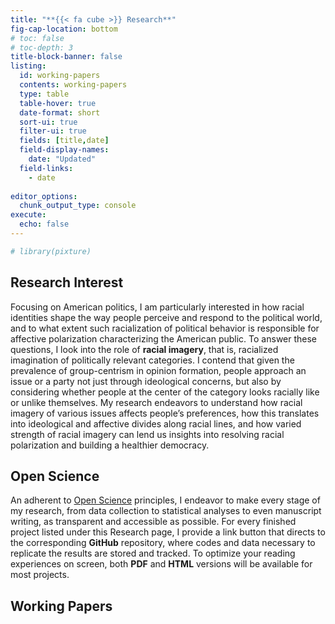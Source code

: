 ```yaml
---
title: "**{{< fa cube >}} Research**"
fig-cap-location: bottom
# toc: false
# toc-depth: 3
title-block-banner: false
listing: 
  id: working-papers
  contents: working-papers
  type: table
  table-hover: true
  date-format: short
  sort-ui: true
  filter-ui: true
  fields: [title,date]
  field-display-names: 
    date: "Updated"
  field-links: 
    - date
  
editor_options: 
  chunk_output_type: console
execute: 
  echo: false
---
```


```r
# library(pixture)
```

::: panel-tabset
## Research Interest

Focusing on American politics, I am particularly interested in how racial identities shape the way people perceive and respond to the political world, and to what extent such racialization of political behavior is responsible for affective polarization characterizing the American public. To answer these questions, I look into the role of **racial imagery**, that is, racialized imagination of politically relevant categories. I contend that given the prevalence of group-centrism in opinion formation, people approach an issue or a party not just through ideological concerns, but also by considering whether people at the center of the category looks racially like or unlike themselves. My research endeavors to understand how racial imagery of various issues affects people's preferences, how this translates into ideological and affective divides along racial lines, and how varied strength of racial imagery can lend us insights into resolving racial polarization and building a healthier democracy.

## Open Science

An adherent to [Open Science](https://en.wikipedia.org/wiki/Open_science) principles, I endeavor to make every stage of my research, from data collection to statistical analyses to even manuscript writing, as transparent and accessible as possible. For every finished project listed under this Research page, I provide a link button that directs to the corresponding **GitHub** repository, where codes and data necessary to replicate the results are stored and tracked. To optimize your reading experiences on screen, both **PDF** and **HTML** versions will be available for most projects.
:::

## **Working Papers**

::: {#working-papers}
:::
